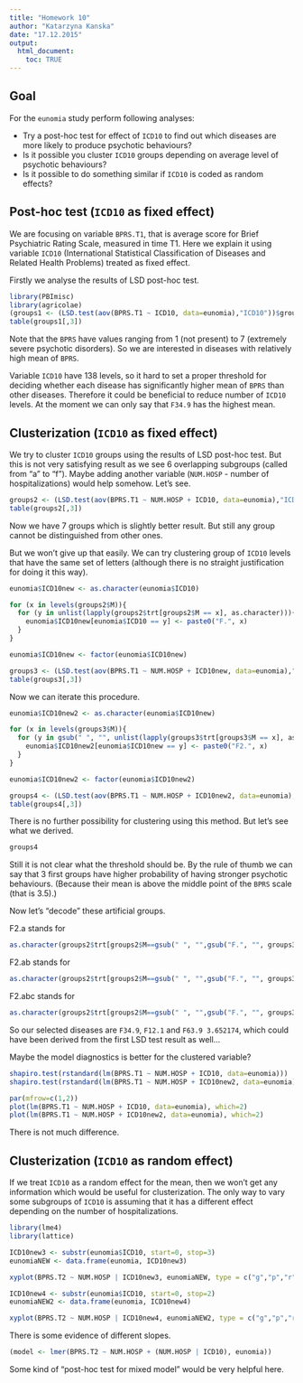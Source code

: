 ```yaml
---
title: "Homework 10"
author: "Katarzyna Kanska"
date: "17.12.2015"
output: 
  html_document:
    toc: TRUE
---
```


## Goal

For the `eunomia` study perform following analyses:

* Try a post-hoc test for effect of `ICD10` to find out which diseases are more likely to produce psychotic behaviours?
* Is it possible you cluster `ICD10` groups depending on average level of psychotic behaviours?
* Is it possible to do something similar if `ICD10` is coded as random effects?

## Post-hoc test (`ICD10` as fixed effect)

We are focusing on variable `BPRS.T1`, that is average score for Brief Psychiatric Rating Scale, measured in time T1. Here we explain it using variable `ICD10` (International Statistical Classification of Diseases and Related Health Problems) treated as fixed effect.

Firstly we analyse the results of LSD post-hoc test.

```r
library(PBImisc)
library(agricolae)
(groups1 <- (LSD.test(aov(BPRS.T1 ~ ICD10, data=eunomia),"ICD10"))$groups)
table(groups1[,3])
```

Note that the `BPRS` have values ranging from 1 (not present) to 7 (extremely severe psychotic disorders). So we are interested in diseases with relatively high mean of `BPRS`.

Variable `ICD10` have 138 levels, so it hard to set a proper threshold for deciding whether each disease has significantly higher mean of `BPRS` than other diseases. Therefore it could be beneficial to reduce number of `ICD10` levels. At the moment we can only say that `F34.9` has the highest mean.

## Clusterization (`ICD10` as fixed effect)

We try to cluster `ICD10` groups using the results of LSD post-hoc test. But this is not very satisfying result as we see 6 overlapping subgroups (called from "a" to "f").
Maybe adding another variable (`NUM.HOSP` -  number of hospitalizations) would help somehow. Let's see.

```r
groups2 <- (LSD.test(aov(BPRS.T1 ~ NUM.HOSP + ICD10, data=eunomia),"ICD10"))$groups
table(groups2[,3])
```

Now we have 7 groups which is slightly better result. But still any group cannot be distinguished from other ones.

But we won't give up that easily. We can try clustering group of `ICD10` levels that have the same set of letters (although there is no straight justification for doing it this way).

```r
eunomia$ICD10new <- as.character(eunomia$ICD10)

for (x in levels(groups2$M)){
  for (y in unlist(lapply(groups2$trt[groups2$M == x], as.character))){
    eunomia$ICD10new[eunomia$ICD10 == y] <- paste0("F.", x)
  }
}

eunomia$ICD10new <- factor(eunomia$ICD10new)

groups3 <- (LSD.test(aov(BPRS.T1 ~ NUM.HOSP + ICD10new, data=eunomia),"ICD10"))$groups
table(groups3[,3])
```

Now we can iterate this procedure.

```r
eunomia$ICD10new2 <- as.character(eunomia$ICD10new)

for (x in levels(groups3$M)){
  for (y in gsub(" ", "", unlist(lapply(groups3$trt[groups3$M == x], as.character)), fixed = TRUE)){
    eunomia$ICD10new2[eunomia$ICD10new == y] <- paste0("F2.", x)
  }
}

eunomia$ICD10new2 <- factor(eunomia$ICD10new2)

groups4 <- (LSD.test(aov(BPRS.T1 ~ NUM.HOSP + ICD10new2, data=eunomia),"ICD10"))$groups
table(groups4[,3])
```

There is no further possibility for clustering using this method. But let's see what we derived.

```r
groups4
```

Still it is not clear what the threshold should be. By the rule of thumb we can say that 3 first groups have higher probability of having stronger psychotic behaviours. (Because their mean is above the middle point of the `BPRS` scale (that is 3.5).)

Now let's "decode" these artificial groups.

F2.a stands for

```r
as.character(groups2$trt[groups2$M==gsub(" ", "",gsub("F.", "", groups3$trt[groups3$M=="a"], fixed = TRUE), fixed = TRUE)])
```

F2.ab stands for

```r
as.character(groups2$trt[groups2$M==gsub(" ", "",gsub("F.", "", groups3$trt[groups3$M=="ab"], fixed = TRUE), fixed = TRUE)])
```

F2.abc stands for

```r
as.character(groups2$trt[groups2$M==gsub(" ", "",gsub("F.", "", groups3$trt[groups3$M=="abc"], fixed = TRUE), fixed = TRUE)])
```

So our selected diseases are `F34.9`, `F12.1` and `F63.9 3.652174`, which could have been derived from the first LSD test result as well...

Maybe the model diagnostics is better for the clustered variable?

```r
shapiro.test(rstandard(lm(BPRS.T1 ~ NUM.HOSP + ICD10, data=eunomia)))
shapiro.test(rstandard(lm(BPRS.T1 ~ NUM.HOSP + ICD10new2, data=eunomia)))

par(mfrow=c(1,2))
plot(lm(BPRS.T1 ~ NUM.HOSP + ICD10, data=eunomia), which=2)
plot(lm(BPRS.T1 ~ NUM.HOSP + ICD10new2, data=eunomia), which=2)
```

There is not much difference.

## Clusterization (`ICD10` as random effect)

If we treat `ICD10` as a random effect for the mean, then we won't get any information which would be useful for clusterization. The only way to vary some subgroups of `ICD10` is assuming that it has a different effect depending on the number of hospitalizations.

```r
library(lme4)
library(lattice)

ICD10new3 <- substr(eunomia$ICD10, start=0, stop=3)
eunomiaNEW <- data.frame(eunomia, ICD10new3)

xyplot(BPRS.T2 ~ NUM.HOSP | ICD10new3, eunomiaNEW, type = c("g","p","r"), pch=19)

ICD10new4 <- substr(eunomia$ICD10, start=0, stop=2)
eunomiaNEW2 <- data.frame(eunomia, ICD10new4)

xyplot(BPRS.T2 ~ NUM.HOSP | ICD10new4, eunomiaNEW2, type = c("g","p","r"), pch=19)
```

There is some evidence of different slopes.

```r
(model <- lmer(BPRS.T2 ~ NUM.HOSP + (NUM.HOSP | ICD10), eunomia))
```

Some kind of "post-hoc test for mixed model" would be very helpful here.